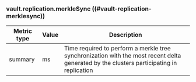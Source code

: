 ### vault.replication.merkleSync ((#vault-replication-merklesync))

Metric type | Value | Description
----------- | ----- | -----------
summary     | ms    | Time required to perform a merkle tree synchronization with the most recent delta generated by the clusters participating in replication
